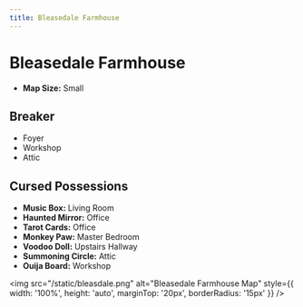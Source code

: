 ```yaml
---
title: Bleasedale Farmhouse
---
```


# Bleasedale Farmhouse

- **Map Size:** Small

## Breaker

- Foyer
- Workshop
- Attic

## Cursed Possessions

- **Music Box:** Living Room
- **Haunted Mirror:** Office
- **Tarot Cards:** Office
- **Monkey Paw:** Master Bedroom
- **Voodoo Doll:** Upstairs Hallway
- **Summoning Circle:** Attic
- **Ouija Board:** Workshop

<img src="/static/bleasdale.png" alt="Bleasedale Farmhouse Map" style={{ width: '100%', height: 'auto', marginTop: '20px', borderRadius: '15px' }} />